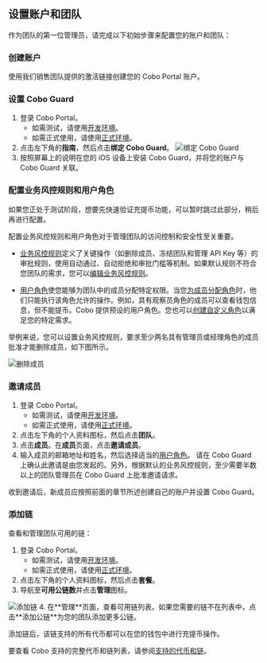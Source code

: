 ## 设置账户和团队
作为团队的第一位管理员，请完成以下初始步骤来配置您的账户和团队：

### 创建账户
使用我们销售团队提供的激活链接创建您的 Cobo Portal 账户。

### 设置 Cobo Guard
   1. 登录 Cobo Portal。
      * 如需测试，请使用[开发环境](https://portal.dev.cobo.com/login)。
      * 如需正式使用，请使用[正式环境](https://portal.cobo.com/login)。
   2. 点击左下角的**指南**，然后点击**绑定 Cobo Guard**。
      <img src="/cn/images/get-started/cobo-guard.png" className="screenshot_nav_bar" alt="绑定 Cobo Guard"/>
   3. 按照屏幕上的说明在您的 iOS 设备上安装 Cobo Guard，并将您的账户与 Cobo Guard 关联。

### 配置业务风控规则和用户角色
<Note>如果您正处于测试阶段，想要先快速验证充提币功能，可以暂时跳过此部分，稍后再进行配置。</Note>

<Accordion title="配置业务风控规则和用户角色">
配置业务风控规则和用户角色对于管理团队的访问控制和安全性至关重要。

- [业务风控规则](/cn/portal/organization/governance-intro)定义了关键操作（如删除成员、冻结团队和管理 API Key 等）的审批规则，使用自动通过、自动拒绝和审批门槛等机制。如果默认规则不符合您团队的需求，您可以[编辑业务风控规则](/cn/portal/organization/governance-edit)。

- [用户角色](/cn/portal/organization/roles-and-permissions)使您能够为团队中的成员分配特定权限。当您[为成员分配角色](/cn/portal/organization/assign-roles-to-members)时，他们只能执行该角色允许的操作。例如，具有观察员角色的成员可以查看钱包信息，但不能提币。Cobo 提供预设的用户角色。您也可以[创建自定义角色](/cn/portal/organization/create-customized-roles)以满足您的特定需求。

举例来说，您可以设置业务风控规则，要求至少两名具有管理员或经理角色的成员批准才能删除成员，如下图所示。

<img src="/cn/images/get-started/delete-members.png" className="screenshot_full_screen" alt="删除成员"/>

</Accordion>

### 邀请成员
   1. 登录 Cobo Portal。
      * 如需测试，请使用[开发环境](https://portal.dev.cobo.com/login)。
      * 如需正式使用，请使用[正式环境](https://portal.cobo.com/login)。
   2. 点击左下角的个人资料图标，然后点击**团队**。
   3. 点击**成员**。在**成员**页面，点击**邀请成员**。
   4. 输入成员的邮箱地址和姓名，然后选择适当的[用户角色](/cn/portal/organization/roles-and-permissions)。
   <Note>请在 Cobo Guard 上确认此邀请是由您发起的。另外，根据默认的业务风控规则，至少需要半数以上的团队管理员在 Cobo Guard 上批准邀请请求。</Note>

   收到邀请后，新成员应按照前面的章节所述创建自己的账户并设置 Cobo Guard。

### 添加链

查看和管理团队可用的链：

   1. 登录 Cobo Portal。
      * 如需测试，请使用[开发环境](https://portal.dev.cobo.com/login)。
      * 如需正式使用，请使用[正式环境](https://portal.cobo.com/login)。
   2. 点击左下角的个人资料图标，然后点击**套餐**。
   3. 导航至**可用公链数**并点击**管理**图标。
   <img src="/cn/images/get-started/add-chain.png" className="screenshot_full_screen" alt="添加链"/>
   4. 在**管理**页面，查看可用链列表。如果您需要的链不在列表中，点击**添加公链**为您的团队添加更多公链。

   <Note>添加链后，该链支持的所有代币都可以在您的钱包中进行充提币操作。</Note>

   <Info>要查看 Cobo 支持的完整代币和链列表，请参阅[支持的代币和链](/cn/portal/supported-tokens-and-chains)。</Info>
